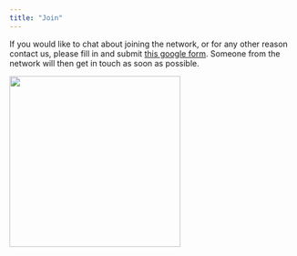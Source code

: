 ```yaml
---
title: "Join"
---
```


If you would like to chat about joining the network, or for any other reason contact us, please fill in and submit [this google form](https://forms.gle/uUgY9K8SkxkfKCR29). Someone from the network will then get in touch as soon as possible.

![](assets/images/and_you_question.png){width="300" fig-align="left"}
